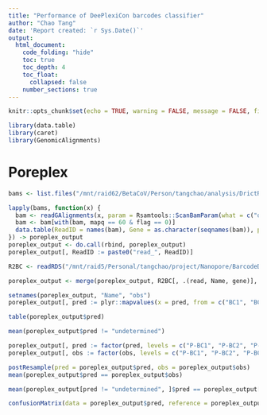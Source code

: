 ```yaml
---
title: "Performance of DeePlexiCon barcodes classifier"
author: "Chao Tang"
date: 'Report created: `r Sys.Date()`'
output: 
  html_document: 
    code_folding: "hide"
    toc: true
    toc_depth: 4
    toc_float: 
      collapsed: false
    number_sections: true
---
```


```r
knitr::opts_chunk$set(echo = TRUE, warning = FALSE, message = FALSE, fig.align = 'center')
```

```r
library(data.table)
library(caret)
library(GenomicAlignments)
```

# Poreplex 

```r
bams <- list.files("/mnt/raid62/BetaCoV/Person/tangchao/analysis/DrictRNA/Poreplex/guppy_basecaller/output", "sorted.bam", full.names = TRUE)

lapply(bams, function(x) {
  bam <- readGAlignments(x, param = Rsamtools::ScanBamParam(what = c("qname", "flag", "mapq")), use.names = T)
  bam <- bam[with(bam, mapq == 60 & flag == 0)]
  data.table(ReadID = names(bam), Gene = as.character(seqnames(bam)), pred = gsub(".sorted.bam", "", basename(x)))
}) -> poreplex_output
poreplex_output <- do.call(rbind, poreplex_output)
poreplex_output[, ReadID := paste0("read_", ReadID)]
```

```r
R2BC <- readRDS("/mnt/raid5/Personal/tangchao/project/Nanopore/BarcodeDecomplex/analysis/06.DecodingDeePlexiConAndPoreplex/00.ModelTraining/00.RData/Poreplex_TestSet_Meta.Rds")
```

```r
poreplex_output <- merge(poreplex_output, R2BC[, .(read, Name, gene)], by.x = "ReadID", by.y = "read")
```

```r
setnames(poreplex_output, "Name", "obs")
poreplex_output[, pred := plyr::mapvalues(x = pred, from = c("BC1", "BC2", "BC3", "BC4"), to = c("P-BC1", "P-BC2", "P-BC3", "P-BC4"))]
```

```r
table(poreplex_output$pred)
```

```r
mean(poreplex_output$pred != "undetermined")
```

```r
poreplex_output[, pred := factor(pred, levels = c("P-BC1", "P-BC2", "P-BC3", "P-BC4", "undetermined"))]
poreplex_output[, obs := factor(obs, levels = c("P-BC1", "P-BC2", "P-BC3", "P-BC4", "undetermined"))]
```

```r
postResample(pred = poreplex_output$pred, obs = poreplex_output$obs)
mean(poreplex_output$pred == poreplex_output$obs)
```

```r
mean(poreplex_output[pred != "undetermined", ]$pred == poreplex_output[pred != "undetermined", ]$obs)
```

```r
confusionMatrix(data = poreplex_output$pred, reference = poreplex_output$obs)
```